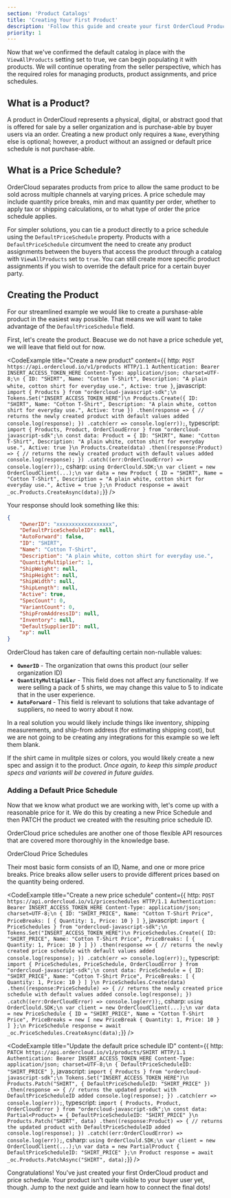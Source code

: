 ```yaml
---
section: 'Product Catalogs'
title: 'Creating Your First Product'
description: 'Follow this guide and create your first OrderCloud Product and get introduced to related API resources'
priority: 1
---
```


Now that we've confirmed the default catalog in place with the `ViewAllProducts` setting set to true, we can begin populating it with products. We will continue operating from the seller perspective, which has the required roles for managing products, product assignments, and price schedules.

## What is a Product?
A product in OrderCloud represents a physical, digital, or abstract good that is offered for sale by a seller organization and is purchase-able by buyer users via an order. Creating a new product only requires a `Name`, everything else is optional; however, a product without an assigned or default price schedule is not purchase-able.

## What is a Price Schedule?
OrderCloud separates products from price to allow the same product to be sold across multiple channels at varying prices. A price schedule may include quantity price breaks, min and max quantity per order, whether to apply tax or shipping calculations, or to what type of order the price schedule applies.

For simpler solutions, you can tie a product directly to a price schedule using the `DefaultPriceSchedule` property. Products with a `DefaultPriceSchedule` circumvent the need to create any product assignments between the buyers that access the product through a catalog with `ViewAllProducts` set to `true`. You can still create more specific product assignments if you wish to override the default price for a certain buyer party.

## Creating the Product
For our streamlined example we would like to create a purshase-able product in the easiest way possible. That means we will want to take advantage of the `DefaultPriceSchedule` field.

First, let's create the product. Beacuse we do not have a price schedule yet, we will leave that field out for now.

<CodeExample
  title="Create a new product"
  content={{
    http: `POST https://api.ordercloud.io/v1/products HTTP/1.1
Authentication: Bearer INSERT_ACCESS_TOKEN_HERE
Content-Type: application/json; charset=UTF-8;\n
{
    ID: "SHIRT",
    Name: "Cotton T-Shirt",
    Description: "A plain white, cotton shirt for everyday use.",
    Active: true
}`,
javascript: `import { Products } from "ordercloud-javascript-sdk";\n
Tokens.Set("INSERT_ACCESS_TOKEN_HERE")\n
Products.Create({
    ID: "SHIRT",
    Name: "Cotton T-Shirt",
    Description: "A plain white, cotton shirt for everyday use.",
    Active: true
})
  .then(response => {
      // returns the newly created product with default values added
      console.log(response);
  })
  .catch(err => console.log(err));`,
typescript: `import { Products, Product, OrderCloudError } from "ordercloud-javascript-sdk";\n
const data: Product = {
    ID: "SHIRT",
    Name: "Cotton T-Shirt",
    Description: "A plain white, cotton shirt for everyday use.",
    Active: true
}\n
Products.Create(data)
  .then((response:Product) => {
      // returns the newly created product with default values added
      console.log(response);
  })
  .catch((err:OrderCloudError) => console.log(err));`,
csharp: `using OrderClould.SDK;\n
var client = new OrderCloudClient(...);\n
var data = new Product {
    ID = "SHIRT",
    Name = "Cotton T-Shirt",
    Description = "A plain white, cotton shirt for everyday use.",
    Active = true
};\n
Product response = await _oc.Products.CreateAsync(data);`}}
/>

Your response should look something like this:

```json
{
	"OwnerID": "xxxxxxxxxxxxxxxxxx",
	"DefaultPriceScheduleID": null,
	"AutoForward": false,
	"ID": "SHIRT",
	"Name": "Cotton T-Shirt",
	"Description": "A plain white, cotton shirt for everyday use.",
	"QuantityMultiplier": 1,
	"ShipWeight": null,
	"ShipHeight": null,
	"ShipWidth": null,
	"ShipLength": null,
	"Active": true,
	"SpecCount": 0,
	"VariantCount": 0,
	"ShipFromAddressID": null,
	"Inventory": null,
	"DefaultSupplierID": null,
	"xp": null
}
```

OrderCloud has taken care of defaulting certain non-nullable values:

- **`OwnerID`** - The organization that owns this product (our seller organization ID)
- **`QuantityMultipliier`** - This field does not affect any functionality. If we were selling a pack of 5 shirts, we may change this value to 5 to indicate that in the user experience.
- **`AutoForward`** - This field is relevant to solutions that take advantage of suppliers, no need to worry about it now.

In a real solution you would likely include things like inventory, shipping measurements, and ship-from address (for estimating shipping cost), but we are not going to be creating any integrations for this example so we left them blank.

If the shirt came in mulitple sizes or colors, you would likely create a new spec and assign it to the product. _Once again, to keep this simple product specs and variants will be covered in future guides._

### Adding a Default Price Schedule
Now that we know what product we are working with, let's come up with a reasonable price for it. We do this by creating a new Price Schedule and then PATCH the product we created with the resulting price schedule ID.

OrderCloud price schedules are another one of those flexible API resources that are covered more thoroughly in the knowledge base. 

<ContentLink to="/blog/price-schedules" subtitle="Further Reading">OrderCloud Price Schedules</ContentLink>

Their most basic form consists of an ID, Name, and one or more price breaks. Price breaks allow seller users to provide different prices based on the quantity being ordered.

<CodeExample
  title="Create a new price schedule"
  content={{
    http: `POST https://api.ordercloud.io/v1/priceschedules HTTP/1.1
Authentication: Bearer INSERT_ACCESS_TOKEN_HERE
Content-Type: application/json; charset=UTF-8;\n
{
    ID: "SHIRT_PRICE",
    Name: "Cotton T-Shirt Price",
    PriceBreaks: [
        {
            Quantity: 1,
            Price: 10
        }
    ]
}`,
javascript: `import { PriceSchedules } from "ordercloud-javascript-sdk";\n
Tokens.Set("INSERT_ACCESS_TOKEN_HERE")\n
PriceSchedules.Create({
    ID: "SHIRT_PRICE",
    Name: "Cotton T-Shirt Price",
    PriceBreaks: [
        {
            Quantity: 1,
            Price: 10
        }
    ]
})
  .then(response => {
      // returns the newly created price schedule with default values added
      console.log(response);
  })
  .catch(err => console.log(err));`,
typescript: `import { PriceSchedules, PriceSchedule, OrderCloudError } from "ordercloud-javascript-sdk";\n
const data: PriceSchedule = {
    ID: "SHIRT_PRICE",
    Name: "Cotton T-Shirt Price",
    PriceBreaks: [
        {
            Quantity: 1,
            Price: 10
        }
    ]
}\n
PriceSchedules.Create(data)
  .then((response:PriceSchedule) => {
      // returns the newly created price schedule with default values added
      console.log(response);
  })
  .catch((err:OrderCloudError) => console.log(err));`,
csharp: `using OrderClould.SDK;\n
var client = new OrderCloudClient(...);\n
var data = new PriceSchedule {
    ID = "SHIRT_PRICE",
    Name = "Cotton T-Shirt Price",
    PriceBreaks = new [
        new PriceBreak {
            Quantity: 1,
            Price: 10
        }
    ]
};\n
PriceSchedule response = await _oc.PriceSchedules.CreateAsync(data);`}}
/>

<CodeExample
  title="Update the default price schedule ID"
  content={{
    http: `PATCH https://api.ordercloud.io/v1/products/SHIRT HTTP/1.1
Authentication: Bearer INSERT_ACCESS_TOKEN_HERE
Content-Type: application/json; charset=UTF-8;\n
{
    DefaultPriceScheduleID: "SHIRT_PRICE"
}`,
javascript: `import { Products } from "ordercloud-javascript-sdk";\n
Tokens.Set("INSERT_ACCESS_TOKEN_HERE")\n
Products.Patch("SHIRT", {
    DefaultPriceScheduleID: "SHIRT_PRICE"
})
  .then(response => {
      // returns the updated product with DefaultPriceScheduleID added
      console.log(response);
  })
  .catch(err => console.log(err));`,
typescript: `import { Products, Product, OrderCloudError } from "ordercloud-javascript-sdk";\n
const data: Partial<Product> = {
    DefaultPriceScheduleID: "SHIRT_PRICE"
}\n
Products.Patch("SHIRT", data)
  .then((response:Product) => {
      // returns the updated product with DefaultPriceScheduleID added
      console.log(response);
  })
  .catch((err:OrderCloudError) => console.log(err));`,
csharp: `using OrderClould.SDK;\n
var client = new OrderCloudClient(...);\n
var data = new PartialProduct {
    DefaultPriceScheduleID: "SHIRT_PRICE"
};\n
Product response = await _oc.Products.PatchAsync("SHIRT", data);`}}
/>

Congratulations! You've just created your first OrderCloud product and price schedule. Your product isn't quite visible to your buyer user yet, though. Jump to the next guide and learn how to connect the final dots!